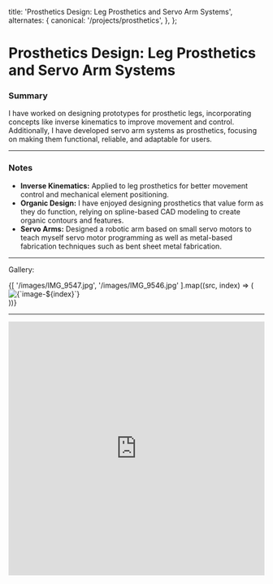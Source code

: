 
  title: 'Prosthetics Design: Leg Prosthetics and Servo Arm Systems',
  alternates: {
    canonical: '/projects/prosthetics',
  },
};

# Prosthetics Design: Leg Prosthetics and Servo Arm Systems

<AnimatedName />

### Summary

I have worked on designing prototypes for prosthetic legs, incorporating concepts like inverse kinematics to improve movement and control. Additionally, I have developed servo arm systems as prosthetics, focusing on making them functional, reliable, and adaptable for users.

---

### Notes

- **Inverse Kinematics:** Applied to leg prosthetics for better movement control and mechanical element positioning.
- **Organic Design:** I have enjoyed designing prosthetics that value form as they do function, relying on spline-based CAD modeling to create organic contours and features.
- **Servo Arms:** Designed a robotic arm based on small servo motors to teach myself servo motor programming as well as metal-based fabrication techniques such as bent sheet metal fabrication.

---

Gallery:

<div style={{display: 'grid', gridTemplateColumns: '1fr 1fr', gridAutoRows: '1fr', gap: '10px', maxWidth: '100%', margin: 'auto'}}>
  {[
    '/images/IMG_9547.jpg',
    '/images/IMG_9546.jpg'
  ].map((src, index) => (
    <div key={index} style={{ 
      width: '100%', 
      paddingTop: '100%', /* Forces a square aspect ratio */
      position: 'relative',
      overflow: 'hidden'}}>
      <img 
        src={src} 
        alt={`image-${index}`} 
        style={{ 
          position: 'absolute', 
          top: '50%', 
          left: '50%', 
          width: '100%', 
          height: '100%', 
          objectFit: 'cover', 
          transform: 'translate(-50%, -50%)'}}
      />
    </div>
  ))}
</div>

---

<iframe 
  title="Prosthetic Leg 3D Model" 
  width="100%" 
  height="500px" 
  src="https://sketchfab.com/models/fcd1c98d8b244f09af153719446bf8f2/embed" 
  frameBorder="0" 
  allow="autoplay; fullscreen; xr-spatial-tracking" 
  allowFullScreen>
</iframe>
